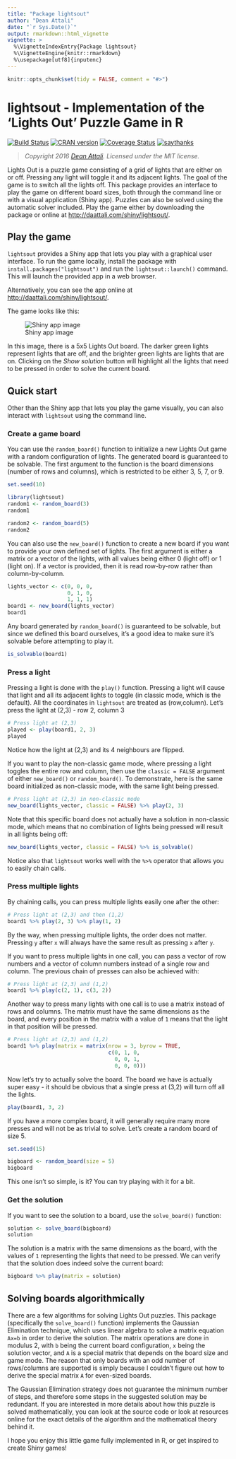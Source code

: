 ```yaml
---
title: "Package lightsout"
author: "Dean Attali"
date: "`r Sys.Date()`"
output: rmarkdown::html_vignette
vignette: >
  %\VignetteIndexEntry{Package lightsout}
  %\VignetteEngine{knitr::rmarkdown}
  %\usepackage[utf8]{inputenc}
---
```

  
```r
knitr::opts_chunk$set(tidy = FALSE, comment = "#>")
```

# lightsout - Implementation of the 'Lights Out' Puzzle Game in R

[![Build Status](https://travis-ci.org/daattali/lightsout.svg?branch=master)](https://travis-ci.org/daattali/lightsout)
[![CRAN version](http://www.r-pkg.org/badges/version/lightsout)](https://cran.r-project.org/package=lightsout)
[![Coverage Status](https://coveralls.io/repos/daattali/lightsout/badge.svg?branch=master&service=github)](https://coveralls.io/github/daattali/lightsout?branch=master)
[![saythanks](http://i.imgur.com/L88apDa.png)](https://saythanks.io/to/daattali)

> *Copyright 2016 [Dean Attali](http://deanattali.com). Licensed under the MIT license.*

Lights Out is a puzzle game consisting of a grid of lights that are either on or off. Pressing any light will toggle it and its adjacent lights. The goal of the game is to switch all the lights off. This package provides an interface to play the game on different board sizes, both through the command line or with a visual application (Shiny app). Puzzles can also be solved using the automatic solver included. Play the game either by downloading the package or online at [http://daattali.com/shiny/lightsout/](http://daattali.com/shiny/lightsout/).

## Play the game

`lightsout` provides a Shiny app that lets you play with a graphical user interface. To run the game locally, install the package with `install.packages("lightsout")` and run the `lightsout::launch()` command. This will launch the provided app in a web browser.

Alternatively, you can see the app online at [http://daattali.com/shiny/lightsout/](http://daattali.com/shiny/lightsout/).

The game looks like this:

![Shiny app image](../inst/img/shinyapp.png)

In this image, there is a 5x5 Lights Out board. The darker green lights represent lights that are off, and the brighter green lights are lights that are on. Clicking on the *Show solution* button will highlight all the lights that need to be pressed in order to solve the current board.

## Quick start

Other than the Shiny app that lets you play the game visually, you can also interact with `lightsout` using the command line.

### Create a game board

You can use the `random_board()` function to initialize a new Lights Out game with a random configuration of lights. The generated board is guaranteed to be solvable. The first argument to the function is the board dimensions (number of rows and columns), which is restricted to be either 3, 5, 7, or 9.

```r
set.seed(10)
```

```r
library(lightsout)
random1 <- random_board(3)
random1

random2 <- random_board(5)
random2
```

You can also use the `new_board()` function to create a new board if you want to provide your own defined set of lights. The first argument is either a matrix or a vector of the lights, with all values being either 0 (light off) or 1 (light on). If a vector is provided, then it is read row-by-row rather than column-by-column.

```r
lights_vector <- c(0, 0, 0,
                   0, 1, 0,
                   1, 1, 1)
board1 <- new_board(lights_vector)
board1
```

Any board generated by `random_board()` is guaranteed to be solvable, but since we defined this board ourselves, it's a good idea to make sure it's solvable before attempting to play it.

```r
is_solvable(board1)
```

### Press a light

Pressing a light is done with the `play()` function. Pressing a light will cause that light and all its adjacent lights to toggle (in classic mode, which is the default).  All the coordinates in `lightsout` are treated as (row,column). Let's press the light at (2,3) - row 2, column 3

```r
# Press light at (2,3)
played <- play(board1, 2, 3)
played
```

Notice how the light at (2,3) and its 4 neighbours are flipped. 

If you want to play the non-classic game mode, where pressing a light toggles the entire row and column, then use the `classic = FALSE` argument of either `new_board()` or `random_board()`. To demonstrate, here is the same board initialized as non-classic mode, with the same light being pressed.

```r
# Press light at (2,3) in non-classic mode
new_board(lights_vector, classic = FALSE) %>% play(2, 3)
```

Note that this specific board does not actually have a solution in non-classic mode, which means that no combination of lights being pressed will result in all lights being off:

```r
new_board(lights_vector, classic = FALSE) %>% is_solvable()
```

Notice also that `lightsout` works well with the `%>%` operator that allows you to easily chain calls.

### Press multiple lights

By chaining calls, you can press multiple lights easily one after the other:

```r
# Press light at (2,3) and then (1,2)
board1 %>% play(2, 3) %>% play(1, 2)
```

By the way, when pressing multiple lights, the order does not matter. Pressing `y` after `x` will always have the same result as pressing `x` after `y`.

If you want to press multiple lights in one call, you can pass a vector of row numbers and a vector of column numbers instead of a single row and column. The previous chain of presses can also be achieved with:

```r
# Press light at (2,3) and (1,2)
board1 %>% play(c(2, 1), c(3, 2))
```

Another way to press many lights with one call is to use a matrix instead of rows and columns. The matrix must have the same dimensions as the board, and every position in the matrix with a value of `1` means that the light in that position will be pressed.

```r
# Press light at (2,3) and (1,2)
board1 %>% play(matrix = matrix(nrow = 3, byrow = TRUE,
                                c(0, 1, 0,
                                  0, 0, 1,
                                  0, 0, 0)))
```

Now let's try to actually solve the board. The board we have is actually super easy - it should be obvious that a single press at (3,2) will turn off all the lights.

```r
play(board1, 3, 2)
```

If you have a more complex board, it will generally require many more presses and will not be as trivial to solve. Let's create a random board of size 5.

```r
set.seed(15)
```

```r
bigboard <- random_board(size = 5)
bigboard
```

This one isn't so simple, is it? You can try playing with it for a bit.

### Get the solution

If you want to see the solution to a board, use the `solve_board()` function:

```r
solution <- solve_board(bigboard)
solution
```

The solution is a matrix with the same dimensions as the board, with the values of `1` representing the lights that need to be pressed. We can verify that the solution does indeed solve the current board:

```r
bigboard %>% play(matrix = solution)
```

## Solving boards algorithmically

There are a few algorithms for solving Lights Out puzzles. This package (specifically the `solve_board()` function) implements the Gaussian Elimination technique, which uses linear algebra to solve a matrix equation `Ax=b` in order to derive the solution.  The matrix operations are done in modulus 2, with `b` being the current board configuration, `x` being the solution vector, and `A` is a special matrix that depends on the board size and game mode. The reason that only boards with an odd number of rows/columns are supported is simply because I couldn't figure out how to derive the special matrix `A` for even-sized boards. 

The Gaussian Elimination strategy does not guarantee the minimum number of steps, and therefore some steps in the suggested solution may be redundant.  If you are interested in more details about how this puzzle is solved mathematically, you can look at the source code or look at resources online for the exact details of the algorithm and the mathematical theory behind it.

I hope you enjoy this little game fully implemented in R, or get inspired to create Shiny games!
